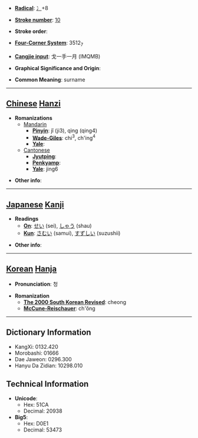 * '''[[Wiktionary:Chinese radical index| Radical]]''': [[Wiktionary:Chinese radical index 冫|冫]]+8

* '''[[Wiktionary:Chinese total strokes index|Stroke number]]''': [[Wiktionary:Chinese total strokes index 10|10]]

* '''Stroke order''': 

* '''[[Wiktionary:Chinese four corner index|Four-Corner System]]''': 3512<sub>7</sub>

* '''[[Wiktionary:Chinese Cangjie index|Cangjie input]]''': 戈一手一月 (IMQMB)

* '''Graphical Significance and Origin''': 

* '''Common Meaning''': surname

----

== [[Chinese]] [[Hanzi]] ==

* '''Romanizations'''
** [[Mandarin]]
*** '''[[Pinyin]]''': jǐ (ji3), qìng (qing4)
*** '''[[Wade-Giles]]''': chi<sup>3</sup>, ch'ing<sup>4</sup>
*** '''[[Yale]]''': 
**[[Cantonese]]
***'''[[Jyutping]]''':
***'''[[Penkyamp]]''': 
***'''[[Yale]]''': jing6

* '''Other info''': 

----

== [[Japanese]] [[Kanji]] ==

* '''Readings'''
** '''[[On]]''': [[せい]] (sei), [[しゃう]] (shau)
** '''[[Kun]]''': [[さむい]] (samui), [[すずしい]] (suzushii)

* '''Other info''':  

----

== [[Korean]] [[Hanja]] ==

* '''Pronunciation''': 청

* '''Romanization'''
** '''[[The 2000 South Korean Revised Romanization|The 2000 South Korean Revised]]''': cheong
** '''[[McCune-Reischauer]]''': ch'ŏng

----

== Dictionary Information ==

* KangXi: 0132.420
* Morobashi: 01666
* Dae Jaweon: 0296.300
* Hanyu Da Zidian: 10298.010

== Technical Information ==

* '''Unicode''':
** Hex: 51CA
** Decimal: 20938
* '''Big5''':
** Hex: D0E1
** Decimal: 53473